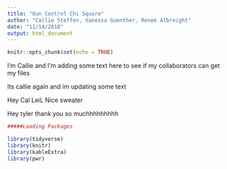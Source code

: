 ```yaml
---
title: "Gun Control Chi Square"
author: "Callie Steffen, Vanessa Guenther, Renee Albreight"
date: "11/14/2018"
output: html_document
---
```


```r
knitr::opts_chunk$set(echo = TRUE)
```

I'm Callie and I'm adding some text here to see if my collaborators can get my files

Its callie again and im updating some text 

Hey Cal LeiL Nice sweater

Hey tyler thank you so muchhhhhhhhh


```r

#####Loading Packages

library(tidyverse)
library(knitr)
library(kableExtra)
library(pwr)

```




